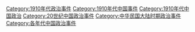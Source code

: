 [[Category:1910年代政治事件|Category:1910年代政治事件]]
[[Category:1910年代中国事件|Category:1910年代中国事件]]
[[Category:1910年代中国政治|Category:1910年代中国政治]]
[[Category:20世纪中国政治事件|Category:20世纪中国政治事件]]
[[Category:中华民国大陆时期政治事件|Category:中华民国大陆时期政治事件]]
[[Category:各年代中国政治事件|Category:各年代中国政治事件]]
